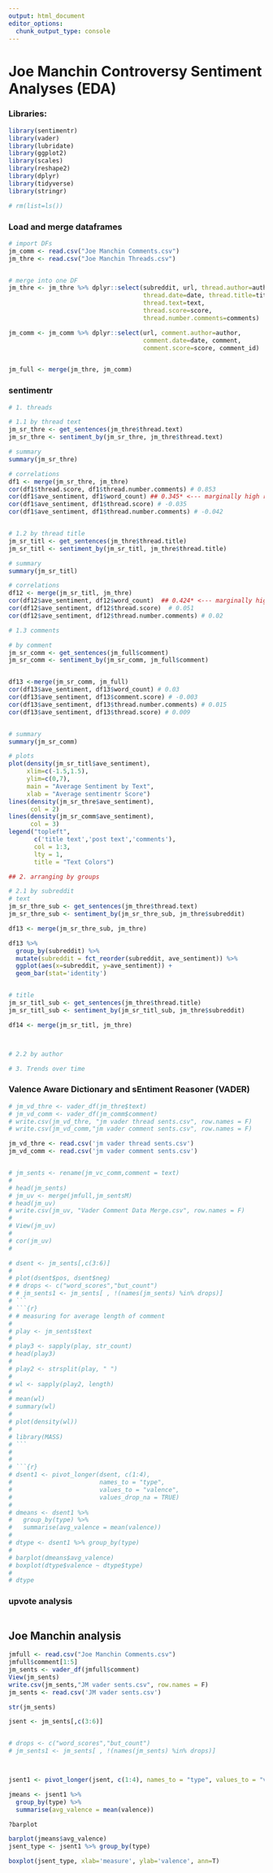```yaml
---
output: html_document
editor_options: 
  chunk_output_type: console
---
```

# Joe Manchin Controversy Sentiment Analyses (EDA)

### Libraries:

```r
library(sentimentr)
library(vader)
library(lubridate)
library(ggplot2)
library(scales)
library(reshape2)
library(dplyr)
library(tidyverse)
library(stringr)

# rm(list=ls())

```

### Load and merge dataframes
```r
# import DFs
jm_comm <- read.csv("Joe Manchin Comments.csv")
jm_thre <- read.csv("Joe Manchin Threads.csv")


# merge into one DF
jm_thre <- jm_thre %>% dplyr::select(subreddit, url, thread.author=author, 
                                     thread.date=date, thread.title=title, 
                                     thread.text=text, 
                                     thread.score=score, 
                                     thread.number.comments=comments)

jm_comm <- jm_comm %>% dplyr::select(url, comment.author=author, 
                                     comment.date=date, comment, 
                                     comment.score=score, comment_id)


jm_full <- merge(jm_thre, jm_comm)

```


### sentimentr 

```r
# 1. threads

# 1.1 by thread text
jm_sr_thre <- get_sentences(jm_thre$thread.text)
jm_sr_thre <- sentiment_by(jm_sr_thre, jm_thre$thread.text)

# summary
summary(jm_sr_thre)

# correlations
df1 <- merge(jm_sr_thre, jm_thre)
cor(df1$thread.score, df1$thread.number.comments) # 0.853
cor(df1$ave_sentiment, df1$word_count) ## 0.345* <--- marginally high r^2
cor(df1$ave_sentiment, df1$thread.score) # -0.035
cor(df1$ave_sentiment, df1$thread.number.comments) # -0.042


# 1.2 by thread title
jm_sr_titl <- get_sentences(jm_thre$thread.title)
jm_sr_titl <- sentiment_by(jm_sr_titl, jm_thre$thread.title)

# summary
summary(jm_sr_titl)

# correlations 
df12 <- merge(jm_sr_titl, jm_thre)
cor(df12$ave_sentiment, df12$word_count)  ## 0.424* <--- marginally high r^2 
cor(df12$ave_sentiment, df12$thread.score)  # 0.051
cor(df12$ave_sentiment, df12$thread.number.comments) # 0.02

# 1.3 comments

# by comment
jm_sr_comm <- get_sentences(jm_full$comment)
jm_sr_comm <- sentiment_by(jm_sr_comm, jm_full$comment)


df13 <-merge(jm_sr_comm, jm_full)
cor(df13$ave_sentiment, df13$word_count) # 0.03
cor(df13$ave_sentiment, df13$comment.score) # -0.003
cor(df13$ave_sentiment, df13$thread.number.comments) # 0.015
cor(df13$ave_sentiment, df13$thread.score) # 0.009


# summary
summary(jm_sr_comm)

# plots
plot(density(jm_sr_titl$ave_sentiment), 
     xlim=c(-1.5,1.5),
     ylim=c(0,7),
     main = "Average Sentiment by Text", 
     xlab = "Average sentimentr Score")
lines(density(jm_sr_thre$ave_sentiment),
      col = 2)
lines(density(jm_sr_comm$ave_sentiment),
      col = 3)
legend("topleft", 
       c('title text','post text','comments'),
       col = 1:3,
       lty = 1,
       title = "Text Colors")

```


```r
## 2. arranging by groups

# 2.1 by subreddit
# text
jm_sr_thre_sub <- get_sentences(jm_thre$thread.text)
jm_sr_thre_sub <- sentiment_by(jm_sr_thre_sub, jm_thre$subreddit)

df13 <- merge(jm_sr_thre_sub, jm_thre)

df13 %>%
  group_by(subreddit) %>%
  mutate(subreddit = fct_reorder(subreddit, ave_sentiment)) %>%
  ggplot(aes(x=subreddit, y=ave_sentiment)) +
  geom_bar(stat='identity')


# title
jm_sr_titl_sub <- get_sentences(jm_thre$thread.title)
jm_sr_titl_sub <- sentiment_by(jm_sr_titl_sub, jm_thre$subreddit)

df14 <- merge(jm_sr_titl, jm_thre)



# 2.2 by author


```


```r
# 3. Trends over time


```



### Valence Aware Dictionary and sEntiment Reasoner (VADER)

```r
# jm_vd_thre <- vader_df(jm_thre$text)
# jm_vd_comm <- vader_df(jm_comm$comment)
# write.csv(jm_vd_thre, "jm vader thread sents.csv", row.names = F)
# write.csv(jm_vd_comm,"jm vader comment sents.csv", row.names = F)

jm_vd_thre <- read.csv('jm vader thread sents.csv')
jm_vd_comm <- read.csv('jm vader comment sents.csv')


# jm_sents <- rename(jm_vc_comm,comment = text)
# 
# head(jm_sents)
# jm_uv <- merge(jmfull,jm_sentsM)
# head(jm_uv)
# write.csv(jm_uv, "Vader Comment Data Merge.csv", row.names = F)
# 
# View(jm_uv)
# 
# cor(jm_uv)
# 

```


```r
# dsent <- jm_sents[,c(3:6)]
# 
# plot(dsent$pos, dsent$neg)
# # drops <- c("word_scores","but_count")
# # jm_sents1 <- jm_sents[ , !(names(jm_sents) %in% drops)]
# ```
# ```{r}
# # measuring for average length of comment
# 
# play <- jm_sents$text
# 
# play3 <- sapply(play, str_count)
# head(play3)
# 
# play2 <- strsplit(play, " ")
# 
# wl <- sapply(play2, length)
# 
# mean(wl)
# summary(wl)
# 
# plot(density(wl))
# 
# library(MASS)
# ```
# 
# 
# ```{r}
# dsent1 <- pivot_longer(dsent, c(1:4), 
#                        names_to = "type", 
#                        values_to = "valence", 
#                        values_drop_na = TRUE)
# 
# dmeans <- dsent1 %>% 
#   group_by(type) %>% 
#   summarise(avg_valence = mean(valence))
# 
# dtype <- dsent1 %>% group_by(type)
# 
# barplot(dmeans$avg_valence)
# boxplot(dtype$valence ~ dtype$type)
# 
# dtype

```

### upvote analysis

```r



```

## Joe Manchin analysis

```r


jmfull <- read.csv("Joe Manchin Comments.csv")
jmfull$comment[1:5]
jm_sents <- vader_df(jmfull$comment)
View(jm_sents)
write.csv(jm_sents,"JM vader sents.csv", row.names = F)
jm_sents <- read.csv('JM vader sents.csv')

str(jm_sents)

jsent <- jm_sents[,c(3:6)]


# drops <- c("word_scores","but_count")
# jm_sents1 <- jm_sents[ , !(names(jm_sents) %in% drops)]



jsent1 <- pivot_longer(jsent, c(1:4), names_to = "type", values_to = "valence", values_drop_na = TRUE)

jmeans <- jsent1 %>% 
  group_by(type) %>% 
  summarise(avg_valence = mean(valence))

?barplot

barplot(jmeans$avg_valence)
jsent_type <- jsent1 %>% group_by(type)

boxplot(jsent_type, xlab='measure', ylab='valence', ann=T)


```

